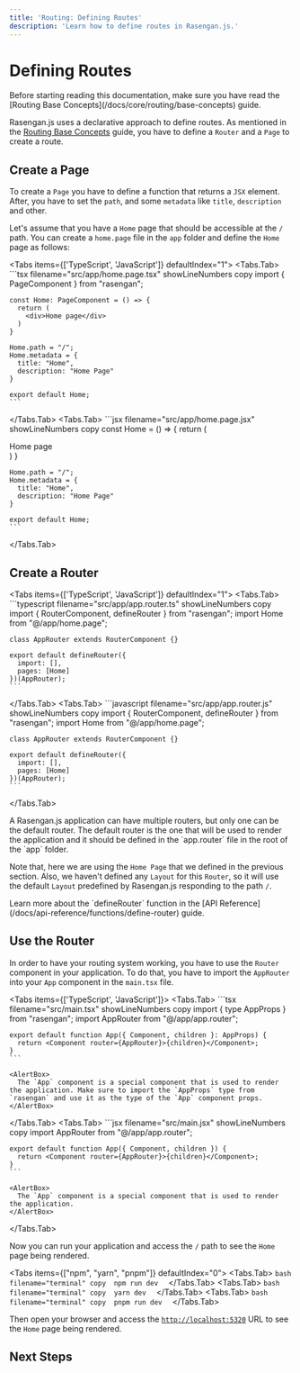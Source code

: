 ```yaml
---
title: 'Routing: Defining Routes'
description: 'Learn how to define routes in Rasengan.js.'
---
```



# Defining Routes

<AlertBox type="success">
  Before starting reading this documentation, make sure you have read the
  [Routing Base Concepts](/docs/core/routing/base-concepts) guide.
</AlertBox>

Rasengan.js uses a declarative approach to define routes. As mentioned in the [Routing Base Concepts](/docs/core/routing/base-concepts) guide,
you have to define a `Router` and a `Page` to create a route.

## Create a Page

To create a `Page` you have to define a function that returns a `JSX` element.
After, you have to set the `path`, and some `metadata` like `title`, `description` and other.

Let's assume that you have a `Home` page that should be accessible at the `/` path. You can create a `home.page` file in the `app` folder and define the `Home` page as follows:

<Tabs items={['TypeScript', 'JavaScript']} defaultIndex="1">
  <Tabs.Tab>
    ```tsx filename="src/app/home.page.tsx" showLineNumbers copy
    import { PageComponent } from "rasengan";

    const Home: PageComponent = () => {
      return (
        <div>Home page</div>
      )
    }

    Home.path = "/";
    Home.metadata = {
      title: "Home",
      description: "Home Page"
    }

    export default Home;
    ```
  </Tabs.Tab>
  <Tabs.Tab>
    ```jsx filename="src/app/home.page.jsx" showLineNumbers copy
    const Home = () => {
      return (
        <div>Home page</div>
      )
    }

    Home.path = "/";
    Home.metadata = {
      title: "Home",
      description: "Home Page"
    }

    export default Home;
    ```

  </Tabs.Tab>
</Tabs>

## Create a Router

<Tabs items={['TypeScript', 'JavaScript']} defaultIndex="1">
  <Tabs.Tab>
    ```typescript filename="src/app/app.router.ts" showLineNumbers copy
    import { RouterComponent, defineRouter } from "rasengan";
    import Home from "@/app/home.page";

    class AppRouter extends RouterComponent {}

    export default defineRouter({
      import: [],
      pages: [Home]
    })(AppRouter);
    ```

  </Tabs.Tab>
  <Tabs.Tab>
    ```javascript filename="src/app/app.router.js" showLineNumbers copy
    import { RouterComponent, defineRouter } from "rasengan";
    import Home from "@/app/home.page";

    class AppRouter extends RouterComponent {}

    export default defineRouter({
      import: [],
      pages: [Home]
    })(AppRouter);
    ```

  </Tabs.Tab>
</Tabs>

<AlertBox>
  A Rasengan.js application can have multiple routers, but only one can be the
  default router. The default router is the one that will be used to render the
  application and it should be defined in the `app.router` file in the root of
  the `app` folder.
</AlertBox>

Note that, here we are using the `Home Page` that we defined in the previous section. Also, we haven't defined any `Layout` for this `Router`, so it will use the default `Layout` predefined by Rasengan.js responding to the path `/`.

<AlertBox type="tip">
Learn more about the `defineRouter` function in the [API Reference](/docs/api-reference/functions/define-router) guide.
</AlertBox>

## Use the Router

In order to have your routing system working, you have to use the `Router` component in your application. To do that, you have to import the `AppRouter` into your `App` component in the `main.tsx` file.

<Tabs items={['TypeScript', 'JavaScript']}>
  <Tabs.Tab>
    ```tsx filename="src/main.tsx" showLineNumbers copy
    import { type AppProps } from "rasengan";
    import AppRouter from "@/app/app.router";

    export default function App({ Component, children }: AppProps) {
      return <Component router={AppRouter}>{children}</Component>;
    }
    ```

    <AlertBox>
      The `App` component is a special component that is used to render the application. Make sure to import the `AppProps` type from `rasengan` and use it as the type of the `App` component props.
    </AlertBox>

  </Tabs.Tab>
  <Tabs.Tab>
    ```jsx filename="src/main.jsx" showLineNumbers copy
    import AppRouter from "@/app/app.router";

    export default function App({ Component, children }) {
      return <Component router={AppRouter}>{children}</Component>;
    }
    ```

    <AlertBox>
      The `App` component is a special component that is used to render the application.
    </AlertBox>

  </Tabs.Tab>
</Tabs>

Now you can run your application and access the `/` path to see the `Home` page being rendered.

<Tabs items={["npm", "yarn", "pnpm"]} defaultIndex="0">
  <Tabs.Tab>
    ```bash filename="terminal" copy 
    npm run dev 
    ```
  </Tabs.Tab>
  <Tabs.Tab>
    ```bash filename="terminal" copy 
    yarn dev 
    ```
  </Tabs.Tab>
  <Tabs.Tab>
    ```bash filename="terminal" copy 
    pnpm run dev 
    ```
  </Tabs.Tab>
</Tabs>

Then open your browser and access the [`http://localhost:5320`](http://localhost:5320) URL to see the `Home` page being rendered.

## Next Steps
